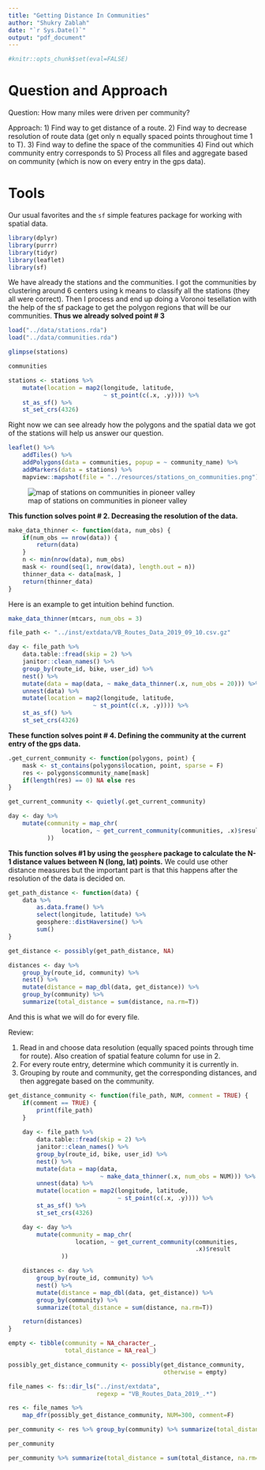 ```yaml
---
title: "Getting Distance In Communities"
author: "Shukry Zablah"
date: "`r Sys.Date()`"
output: "pdf_document"
---
```


```r
#knitr::opts_chunk$set(eval=FALSE)
```

# Question and Approach

Question: How many miles were driven per community? 

Approach: 
1) Find way to get distance of a route.
2) Find way to decrease resolution of route data (get only n equally spaced points throughout time 1 to T).
3) Find way to define the space of the communities
4) Find out which community entry corresponds to
5) Process all files and aggregate based on community (which is now on every entry in the gps data).

# Tools

Our usual favorites and the `sf` simple features package for working with spatial data. 

```r
library(dplyr)
library(purrr)
library(tidyr)
library(leaflet)
library(sf)
```

We have already the stations and the communities. I got the communities by clustering around 6 centers using k means to classify all the stations (they all were correct). Then I process and end up doing a Voronoi tesellation with the help of the sf package to get the polygon regions that will be our communities. 
**Thus we already solved point # 3**

```r
load("../data/stations.rda")
load("../data/communities.rda")
```

```r
glimpse(stations)

communities
```

```r
stations <- stations %>%
    mutate(location = map2(longitude, latitude,
                           ~ st_point(c(.x, .y)))) %>%
    st_as_sf() %>%
    st_set_crs(4326)    
```

Right now we can see already how the polygons and the spatial data we got of the stations will help us answer our question.

```r
leaflet() %>%
    addTiles() %>%
    addPolygons(data = communities, popup = ~ community_name) %>%
    addMarkers(data = stations) %>%
    mapview::mapshot(file = "../resources/stations_on_communities.png")
```

![map of stations on communities in pioneer valley](../resources/stations_on_communities.png)

**This function solves point # 2. Decreasing the resolution of the data.**

```r
make_data_thinner <- function(data, num_obs) {
    if(num_obs == nrow(data)) {
        return(data)
    }
    n <- min(nrow(data), num_obs)
    mask <- round(seq(1, nrow(data), length.out = n))
    thinner_data <- data[mask, ]
    return(thinner_data)
}
```

Here is an example to get intuition behind function.

```r
make_data_thinner(mtcars, num_obs = 3)
```

```r
file_path <- "../inst/extdata/VB_Routes_Data_2019_09_10.csv.gz"

day <- file_path %>%
    data.table::fread(skip = 2) %>%
    janitor::clean_names() %>%
    group_by(route_id, bike, user_id) %>%
    nest() %>%
    mutate(data = map(data, ~ make_data_thinner(.x, num_obs = 20))) %>%
    unnest(data) %>%
    mutate(location = map2(longitude, latitude,
                        ~ st_point(c(.x, .y)))) %>%
    st_as_sf() %>%
    st_set_crs(4326)
```

**These function solves point # 4. Defining the community at the current entry of the gps data.**

```r
.get_current_community <- function(polygons, point) {
    mask <- st_contains(polygons$location, point, sparse = F)
    res <- polygons$community_name[mask]
    if(length(res) == 0) NA else res
}

get_current_community <- quietly(.get_current_community)
```

```r
day <- day %>%
    mutate(community = map_chr(
               location, ~ get_current_community(communities, .x)$result
           ))
```

**This function solves #1 by using the `geosphere` package to calculate the N-1 distance values between N (long, lat) points.** We could use other distance measures but the important part is that this happens after the resolution of the data is decided on.

```r
get_path_distance <- function(data) {
    data %>%
        as.data.frame() %>% 
        select(longitude, latitude) %>%
        geosphere::distHaversine() %>%
        sum()
}

get_distance <- possibly(get_path_distance, NA)
```

```r
distances <- day %>%
    group_by(route_id, community) %>%
    nest() %>%
    mutate(distance = map_dbl(data, get_distance)) %>%
    group_by(community) %>% 
    summarize(total_distance = sum(distance, na.rm=T)) 
```

And this is what we will do for every file. 

Review: 

1) Read in and choose data resolution (equally spaced points through time for route). Also creation of spatial feature column for use in 2.
2) For every route entry, determine which community it is currently in.
3) Grouping by route and community, get the corresponding distances, and then aggregate based on the community. 

```r
get_distance_community <- function(file_path, NUM, comment = TRUE) {
    if(comment == TRUE) {
        print(file_path)
    }
    
    day <- file_path %>%
        data.table::fread(skip = 2) %>%
        janitor::clean_names() %>%
        group_by(route_id, bike, user_id) %>%
        nest() %>%
        mutate(data = map(data,
                          ~ make_data_thinner(.x, num_obs = NUM))) %>%
        unnest(data) %>%
        mutate(location = map2(longitude, latitude,
                               ~ st_point(c(.x, .y)))) %>%
        st_as_sf() %>%
        st_set_crs(4326)

    day <- day %>%
        mutate(community = map_chr(
                   location, ~ get_current_community(communities,
                                                     .x)$result
               ))

    distances <- day %>%
        group_by(route_id, community) %>%
        nest() %>%
        mutate(distance = map_dbl(data, get_distance)) %>%
        group_by(community) %>%
        summarize(total_distance = sum(distance, na.rm=T)) 

    return(distances)
}
```

```r
empty <- tibble(community = NA_character_,
                total_distance = NA_real_)

possibly_get_distance_community <- possibly(get_distance_community,
                                            otherwise = empty)

```

```r
file_names <- fs::dir_ls("../inst/extdata",
                         regexp = "VB_Routes_Data_2019_.*")

res <- file_names %>%
    map_dfr(possibly_get_distance_community, NUM=300, comment=F)
```

```r
per_community <- res %>% group_by(community) %>% summarize(total_distance = sum(total_distance) / 1609.344)

per_community

per_community %>% summarize(total_distance = sum(total_distance, na.rm=TRUE))

```
